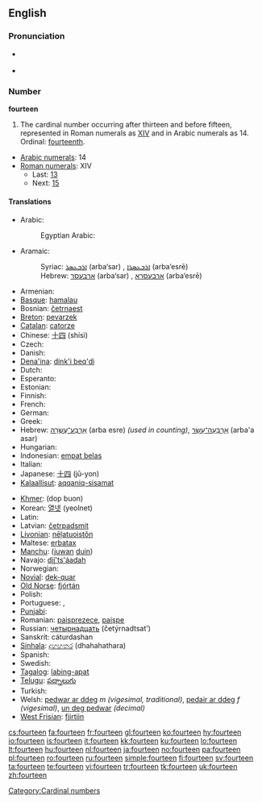 {{wikipedia}}
==English==

===Pronunciation===
* {{qualifier|next word stressed near the first syllable}}
*: {{a|UK}} {{IPA|/ˈfɔː.tiːn/}}
*: {{a|US}} {{IPA|/ˈfɔɹ.tin/}}
*: {{audio|en-us-fourteen.ogg|Audio (US)}}
* {{qualifier|next word stressed after the first syllable}}
*: {{a|UK}} {{IPA|/ˌfɔːˈtiːn/}}
*: {{a|US}} {{IPA|/ˌfɔɹˈtin/}}
*: {{rhymes|iːn}}

===Number===
'''fourteen'''

# The cardinal number occurring after thirteen and before fifteen, represented in Roman numerals as [[XIV]] and in Arabic numerals as 14.  Ordinal: [[fourteenth]].
* [[w:Arabic numerals|Arabic numerals]]: 14
* [[w:Roman numerals|Roman numerals]]: XIV
** Last: [[thirteen|13]]
** Next: [[fifteen|15]]

====Translations====
{{trans-top|cardinal number}}
* Arabic: {{Arab|[[اربعة عشر]]}} {{IPAchar|(’arbáʕaʈ ʕášar)}}
*: Egyptian Arabic: {{t|arz|اربعتاشر|sc=Arab|alt=أربعتاشر|tr='arbaʕtaashar}}
* Aramaic:
*: Syriac: [[ܐܪܒܥܣܪ]] (arba‘sar) {{m}}, [[ܐܪܒܥܣܪܐ]] (arba‘esrē) {{f}}
*: Hebrew: [[ארבעסר]] (arba‘sar) {{m}}, [[ארבעסרא]] (arba‘esrē) {{f}}
* Armenian: {{t|hy|տասնչորս|sc=Armn|tr=tasnčors}}
* [[Basque]]: [[hamalau]]
* Bosnian: [[četrnaest]]
* [[Breton]]: [[pevarzek]]
* [[Catalan]]: [[catorze]]
* Chinese: [[十四]] (shísì)
* Czech: {{t-|cs|čtrnáct}}
* Danish: {{t+|da|fjorten}}
* [[Dena'ina]]: [[dink'i beq'di]]
* Dutch: {{t+|nl|veertien|f}}
* Esperanto: {{t|eo|dek kvar}}
* Estonian: {{t-|et|neliteist}}
* Finnish: {{t+|fi|neljätoista}}
* French: {{t+|fr|quatorze|m}}
* German: {{t+|de|vierzehn|f}}
* Greek: {{t-|el|δεκατέσσαρες|tr=dekatéssares|sc=Grek}}
* Hebrew: [[ארבע עשרה|אַרְבַּע־עֶשְׂרֵה]] (arba esre) {{f}} ''(used in counting)'', [[ארבעה עשר|אַרְבָּעָה־עָשָׂר]] (arba'a asar) {{m}}
* Hungarian: {{t+|hu|tizennégy}}
* Indonesian: [[empat belas]]
* Italian: {{t+|it|quattordici}}
* Japanese: [[十四]] (jū-yon)
* [[Kalaallisut]]: [[aqqaniq-sisamat]]
{{trans-mid}}
* [[Khmer]]: {{Khmr|[[ដប់បួន]]}} (dop buon)
* Korean: [[열넷]] (yeolnet)
* Latin: {{t+|la|quattuordecim}}
* Latvian: [[četrpadsmit]]
* [[Livonian]]: [[nēļatuoistõn]]
* Maltese: [[erbatax]]
* [[Manchu]]: ([[juwan]] [[duin]])
* Navajo: [[dį́į́'ts'áadah]]
* Norwegian: {{t+|no|fjorten}}
* [[Novial]]: [[dek-quar]]
* [[Old Norse]]: [[fjórtán#Old Norse|fjórtán]]
* Polish: {{t+|pl|czternaście}}
* Portuguese: {{t+|pt|catorze}}, {{t+|pt|quatorze}}
* [[Punjabi]]: {{t-|pa|ਚੌਦਾਂ|xs=Punjabi}}
* Romanian: [[paisprezece]], [[paişpe]] {{italbrac|informal}}
* Russian: [[четырнадцать]] (četýrnadtsat’)
* Sanskrit: cáturdashan
* [[Sinhala]]: [[දහහතර]] (dhahahathara)
* Spanish: {{t+|es|catorce}}
* Swedish: {{t+|sv|fjorton}}
* [[Tagalog]]: [[labing-apat]]
* [[Telugu]]: [[పద్నాలుగు]]
* Turkish: {{t+|tr|on dört}}
* Welsh: [[pedwar ar ddeg]] ''m (vigesimal, traditional)'', [[pedair ar ddeg]] ''f (vigesimal)'', [[un deg pedwar]] ''(decimal)''
* [[West Frisian]]: [[fjirtjin]]
{{trans-bottom}}

[[Category:Cardinal numbers]]

[[cs:fourteen]]
[[fa:fourteen]]
[[fr:fourteen]]
[[gl:fourteen]]
[[ko:fourteen]]
[[hy:fourteen]]
[[io:fourteen]]
[[is:fourteen]]
[[it:fourteen]]
[[kk:fourteen]]
[[ku:fourteen]]
[[lo:fourteen]]
[[lt:fourteen]]
[[hu:fourteen]]
[[nl:fourteen]]
[[ja:fourteen]]
[[no:fourteen]]
[[pa:fourteen]]
[[pl:fourteen]]
[[ro:fourteen]]
[[ru:fourteen]]
[[simple:fourteen]]
[[fi:fourteen]]
[[sv:fourteen]]
[[ta:fourteen]]
[[te:fourteen]]
[[vi:fourteen]]
[[tr:fourteen]]
[[tk:fourteen]]
[[uk:fourteen]]
[[zh:fourteen]]